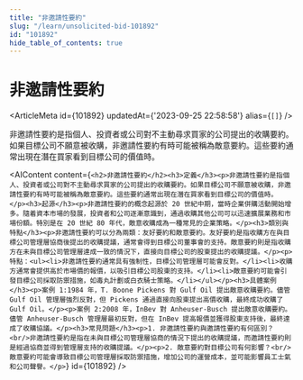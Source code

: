 ```yaml
---
title: "非邀請性要約"
slug: "/learn/unsolicited-bid-101892"
id: "101892"
hide_table_of_contents: true
---
```



# 非邀請性要約

<ArticleMeta id={101892} updatedAt={'2023-09-25 22:58:58'} alias={`[]`} />
<div className='border-solid border-b border-t-0 my-4 border-[var(--ifm-color-gray-300)]' />

非邀請性要約是指個人、投資者或公司對不主動尋求買家的公司提出的收購要約。如果目標公司不願意被收購，非邀請性要約有時可能被稱為敵意要約。這些要約通常出現在潛在買家看到目標公司的價值時。

<AIContent content={`<h2>非邀請性要約</h2><h3>定義</h3><p>非邀請性要約是指個人、投資者或公司對不主動尋求買家的公司提出的收購要約。如果目標公司不願意被收購，非邀請性要約有時可能被稱為敵意要約。這些要約通常出現在潛在買家看到目標公司的價值時。</p><h3>起源</h3><p>非邀請性要約的概念起源於 20 世紀中期，當時企業併購活動開始增多。隨着資本市場的發展，投資者和公司逐漸意識到，通過收購其他公司可以迅速擴展業務和市場份額。特別是在 20 世紀 80 年代，敵意收購成為一種常見的企業策略。</p><h3>類別與特點</h3><p>非邀請性要約可以分為兩類：友好要約和敵意要約。友好要約是指收購方在與目標公司管理層協商後提出的收購提議，通常會得到目標公司董事會的支持。敵意要約則是指收購方在未與目標公司管理層達成一致的情況下，直接向目標公司的股東提出的收購提議。</p><p>特點：<ul><li>非邀請性要約通常具有強制性，目標公司管理層可能會反對。</li><li>收購方通常會提供高於市場價的報價，以吸引目標公司股東的支持。</li><li>敵意要約可能會引發目標公司採取防禦措施，如毒丸計劃或白衣騎士策略。</li></ul></p><h3>具體案例</h3><p>案例 1:1984 年，T. Boone Pickens 對 Gulf Oil 提出敵意收購要約。儘管 Gulf Oil 管理層強烈反對，但 Pickens 通過直接向股東提出高價收購，最終成功收購了 Gulf Oil。</p><p>案例 2:2008 年，InBev 對 Anheuser-Busch 提出敵意收購要約。儘管 Anheuser-Busch 管理層最初反對，但在 InBev 提高報價並獲得股東支持後，最終達成了收購協議。</p><h3>常見問題</h3><p>1. 非邀請性要約與邀請性要約有何區別？<br/>非邀請性要約是指在未與目標公司管理層協商的情況下提出的收購提議，而邀請性要約則是經過協商並得到管理層支持的收購提議。</p><p>2. 敵意要約對目標公司有何影響？<br/>敵意要約可能會導致目標公司管理層採取防禦措施，增加公司的運營成本，並可能影響員工士氣和公司聲譽。</p>`} id={101892} />
